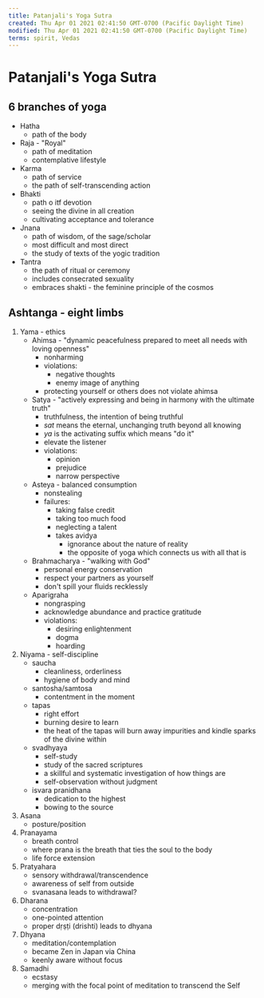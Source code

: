 ```yaml
---
title: Patanjali's Yoga Sutra
created: Thu Apr 01 2021 02:41:50 GMT-0700 (Pacific Daylight Time)
modified: Thu Apr 01 2021 02:41:50 GMT-0700 (Pacific Daylight Time)
terms: spirit, Vedas
---
```


# Patanjali's Yoga Sutra

## 6 branches of yoga

- Hatha
  - path of the body
- Raja - "Royal"
  - path of meditation
  - contemplative lifestyle
- Karma
  - path of service
  - the path of self-transcending action
- Bhakti
  - path o itf devotion
  - seeing the divine in all creation
  - cultivating acceptance and tolerance
- Jnana
  - path of wisdom, of the sage/scholar
  - most difficult and most direct
  - the study of texts of the yogic tradition
- Tantra
  - the path of ritual or ceremony
  - includes consecrated sexuality
  - embraces shakti - the feminine principle of the cosmos

## Ashtanga - eight limbs

1. Yama - ethics
   - Ahimsa - "dynamic peacefulness prepared to meet all needs with loving openness"
     - nonharming
     - violations:
       - negative thoughts
       - enemy image of anything
     - protecting yourself or others does not violate ahimsa
   - Satya - "actively expressing and being in harmony with the ultimate truth"
     - truthfulness, the intention of being truthful
     - _sat_ means the eternal, unchanging truth beyond all knowing
     - _ya_ is the activating suffix which means "do it"
     - elevate the listener
     - violations:
       - opinion
       - prejudice
       - narrow perspective
   - Asteya - balanced consumption
     - nonstealing
     - failures:
       - taking false credit
       - taking too much food
       - neglecting a talent
       - takes avidya
         - ignorance about the nature of reality
         - the opposite of yoga which connects us with all that is
   - Brahmacharya - "walking with God"
     - personal energy conservation
     - respect your partners as yourself
     - don't spill your fluids recklessly
   - Aparigraha
     - nongrasping
     - acknowledge abundance and practice gratitude
     - violations:
       - desiring enlightenment
       - dogma
       - hoarding
2. Niyama - self-discipline
   - saucha
     - cleanliness, orderliness
     - hygiene of body and mind
   - santosha/samtosa
     - contentment in the moment
   - tapas
     - right effort
     - burning desire to learn
     - the heat of the tapas will burn away impurities and kindle sparks of the divine within
   - svadhyaya
     - self-study
     - study of the sacred scriptures
     - a skillful and systematic investigation of how things are
     - self-observation without judgment
   - isvara pranidhana
     - dedication to the highest
     - bowing to the source
3. Asana
   - posture/position
4. Pranayama
   - breath control
   - where prana is the breath that ties the soul to the body
   - life force extension
5. Pratyahara
   - sensory withdrawal/transcendence
   - awareness of self from outside
   - svanasana leads to withdrawal?
6. Dharana
   - concentration
   - one-pointed attention
   - proper dṛṣṭi (drishti) leads to dhyana
7. Dhyana
   - meditation/contemplation
   - became Zen in Japan via China
   - keenly aware without focus
8. Samadhi
   - ecstasy
   - merging with the focal point of meditation to transcend the Self
